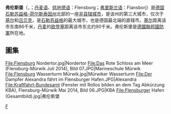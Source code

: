 {{noteTA
|G1=DE
}}
{{expand|time=2015-05-23T10:21:32+00:00}}
{{unreferenced|time=2015-05-23T10:21:32+00:00}}
{{noteTA|G1=德国地名|G2=Landkreis|G3=单位}}
{{德国城市
| 市徽图 = File:DEU Flensburg COA.svg
| 在德国内的位置图 = File:Lage der kreisfreien Stadt Flensburg in Deutschland.png
| 所属联邦州 = 石勒苏益格-荷尔斯泰因州
| 所属行政区 =
| 所属县 =
| 坐标纬度 = 54
| 坐标纬度分 = 47
| 坐标经度 = 9
| 坐标经度分 = 26
| 海拔高度 = 12
| 面积 = 56.74
| 人口 = 85,942
| 统计时间 = 2015年12月31日
| 人口密度 = 1515
| 邮政编码 = 24937-24944
| 电话区号 = 0461
| 汽车牌号 = FL
| 政府地址 = Rathausplatz 1<br />24937 Flensburg
| 政府网站 = www.flensburg.de
}}

'''弗伦斯堡'''（{{lang-de|Flensburg}}，{{IPA-de|ˈflɛnsbʊʁk|-|De-Flensburg.ogg}}；[[丹麦语|丹麦语]]、[[低地德语|低地德语]]：Flensborg；[[弗里斯兰语|弗里斯兰语]]：Flansborj）是[[德国|德国]][[石勒苏益格-荷尔斯泰因州|石勒苏益格-荷尔斯泰因州]]北部的一座[[非县辖城市|非县辖城市]]，是该州的第三大城市，仅次于[[基尔|基尔]]和[[吕贝克|吕贝克]]，是[[石勒苏益格|石勒苏益格]]的最大城市，也是德国最北端的直辖市。[[基尔|基尔]]距离该市东南86千米，[[丹麦|丹麦]]的[[欧登塞|欧登塞]]距离该市东北约90千米。弗伦斯堡是[[德國聯邦國防軍|德國聯邦國防軍]]{{Link-de|米爾維克海軍學院|Marineschule Mürwik}}所在地。

==圖集==
<gallery>
File:Flensburg Nordertor.jpg|Nordertor
File:Das Rote Schloss am Meer (Flensburg-Mürwik Juli 2014), Bild 07.JPG|Marineschule Mürwik
File:Flensburg Wasserturm Mürwik.jpg|Mürwiker Wasserturm
File:Der Dampfer Alexandra fährt im Flensburger Hafen.JPG|Alexandra
File:Kraftfahrt-Bundesamt (Fenster mit Rollos bilden an dem Tag Abkürzung KBA), Flensburg-Mürwik Mai 2014, Bild 06.JPG|KBA
File:Flensburger Hafen (Gesamtbild).jpg|弗伦斯堡
</gallery>
{{石勒苏益格-荷尔斯泰因州行政区划}}

{{Authority control}}
[[Category:石勒苏益格-荷尔斯泰因州市镇|F]]